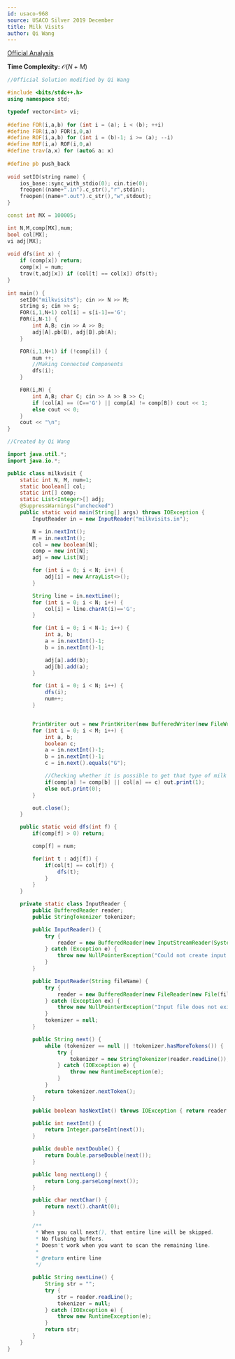 ```yaml
---
id: usaco-968
source: USACO Silver 2019 December
title: Milk Visits
author: Qi Wang
---
```


[Official Analysis](http://www.usaco.org/current/data/sol_milkvisits_silver_dec19.html)

**Time Complexity:** $\mathcal{O}(N + M)$

<LanguageSection>

<CPPSection>

```cpp
//Official Solution modified by Qi Wang

#include <bits/stdc++.h>
using namespace std;

typedef vector<int> vi; 
 
#define FOR(i,a,b) for (int i = (a); i < (b); ++i)
#define F0R(i,a) FOR(i,0,a)
#define ROF(i,a,b) for (int i = (b)-1; i >= (a); --i)
#define R0F(i,a) ROF(i,0,a)
#define trav(a,x) for (auto& a: x)
 
#define pb push_back
 
void setIO(string name) {
	ios_base::sync_with_stdio(0); cin.tie(0);
	freopen((name+".in").c_str(),"r",stdin);
	freopen((name+".out").c_str(),"w",stdout);
}

const int MX = 100005;

int N,M,comp[MX],num;
bool col[MX];
vi adj[MX];
 
void dfs(int x) {
	if (comp[x]) return;
	comp[x] = num;
	trav(t,adj[x]) if (col[t] == col[x]) dfs(t);
}
 
int main() {
	setIO("milkvisits"); cin >> N >> M;
	string s; cin >> s;
	FOR(i,1,N+1) col[i] = s[i-1]=='G';
	F0R(i,N-1) {
		int A,B; cin >> A >> B;
		adj[A].pb(B), adj[B].pb(A);
	}

	FOR(i,1,N+1) if (!comp[i]) {
		num ++;
		//Making Connected Components
		dfs(i);
	}

	F0R(i,M) {
		int A,B; char C; cin >> A >> B >> C;
		if (col[A] == (C=='G') || comp[A] != comp[B]) cout << 1;
		else cout << 0;
	}
	cout << "\n";
}
```

</CPPSection>

<JavaSection>

```java
//Created by Qi Wang

import java.util.*;
import java.io.*;

public class milkvisit {
	static int N, M, num=1;
	static boolean[] col;
	static int[] comp;
	static List<Integer>[] adj;
	@SuppressWarnings("unchecked")
	public static void main(String[] args) throws IOException {
		InputReader in = new InputReader("milkvisits.in");

		N = in.nextInt();
		M = in.nextInt();
		col = new boolean[N];
		comp = new int[N];
		adj = new List[N];

		for (int i = 0; i < N; i++) {
			adj[i] = new ArrayList<>();
		}

		String line = in.nextLine();
		for (int i = 0; i < N; i++) {
			col[i] = line.charAt(i)=='G';
		}

		for (int i = 0; i < N-1; i++) {
			int a, b;
			a = in.nextInt()-1;
			b = in.nextInt()-1;

			adj[a].add(b);
			adj[b].add(a);
		}

		for (int i = 0; i < N; i++) {
			dfs(i);
			num++;
		}


		PrintWriter out = new PrintWriter(new BufferedWriter(new FileWriter("milkvisits.out")));
		for (int i = 0; i < M; i++) {
			int a, b;
			boolean c;
			a = in.nextInt()-1;
			b = in.nextInt()-1;
			c = in.next().equals("G");

			//Checking whether it is possible to get that type of milk
			if(comp[a] != comp[b] || col[a] == c) out.print(1);
			else out.print(0);
		}

		out.close();
	}

	public static void dfs(int f) {
		if(comp[f] > 0) return;

		comp[f] = num;

		for(int t : adj[f]) {
			if(col[t] == col[f]) {
				dfs(t);
			}
		}
	}

	private static class InputReader {
		public BufferedReader reader;
		public StringTokenizer tokenizer;

		public InputReader() {
			try {
				reader = new BufferedReader(new InputStreamReader(System.in), 32768);
			} catch (Exception e) {
				throw new NullPointerException("Could not create input stream");
			}
		}

		public InputReader(String fileName) {
			try {
				reader = new BufferedReader(new FileReader(new File(fileName)), 32768);
			} catch (Exception ex) {
				throw new NullPointerException("Input file does not exist! Put it in the project folder.");
			}
			tokenizer = null;
		}

		public String next() {
			while (tokenizer == null || !tokenizer.hasMoreTokens()) {
				try {
					tokenizer = new StringTokenizer(reader.readLine());
				} catch (IOException e) {
					throw new RuntimeException(e);
				}
			}
			return tokenizer.nextToken();
		}

		public boolean hasNextInt() throws IOException { return reader.ready(); }

		public int nextInt() {
			return Integer.parseInt(next());
		}

		public double nextDouble() {
			return Double.parseDouble(next());
		}

		public long nextLong() {
			return Long.parseLong(next());
		}

		public char nextChar() {
			return next().charAt(0);
		}

		/**
		 * When you call next(), that entire line will be skipped.
		 * No flushing buffers.
		 * Doesn't work when you want to scan the remaining line.
		 *
		 * @return entire line
		 */

		public String nextLine() {
			String str = "";
			try {
				str = reader.readLine();
				tokenizer = null;
			} catch (IOException e) {
				throw new RuntimeException(e);
			}
			return str;
		}
	}
}
```

</JavaSection>

</LanguageSection>
